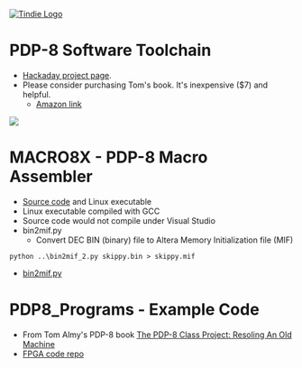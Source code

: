 <a href="https://www.tindie.com/stores/land_boards/"><img src="http://land-boards.com/blwiki/images/5/51/Tindie-mediums.png" alt="Tindie Logo"></img></a>

= PDP-8 Software Toolchain =

* [https://hackaday.io/project/179357-pdp-8-fpga Hackaday project page].
* Please consider purchasing Tom's book. It's inexpensive ($7) and helpful.
** [https://www.amazon.com/PDP-8-Class-Project-Resoling-Machine-ebook/dp/B07KY5RCJ7/ Amazon link]

<img src="https://raw.githubusercontent.com/douggilliland/Retro-Computers/master/PDP-8/PDP8_Book(Almy)/Almy_Book_Cover.png"></img>

= MACRO8X - PDP-8 Macro Assembler =

* [https://github.com/douggilliland/Linux-68k/blob/master/pdp8/macro8x.c Source code] and Linux executable
* Linux executable compiled with GCC
* Source code would not compile under Visual Studio
* bin2mif.py
** Convert DEC BIN (binary) file to Altera Memory Initialization file (MIF)
<pre>python ..\bin2mif_2.py skippy.bin > skippy.mif</pre>
* [https://github.com/douggilliland/Linux-68k/blob/master/pdp8/bin2mif.py bin2mif.py]

= PDP8_Programs - Example Code =

* From Tom Almy's PDP-8 book [https://www.amazon.com/PDP-8-Class-Project-Resoling-Machine-ebook/dp/B07KY5RCJ7/ref=sr_1_1?dchild=1&keywords=tom+almy+pdp-8&qid=1615991822&sr=8-1 The PDP-8 Class Project: Resoling An Old Machine]
* [https://github.com/douggilliland/Retro-Computers/tree/master/PDP-8/PDP8_Book(Almy) FPGA code repo]

